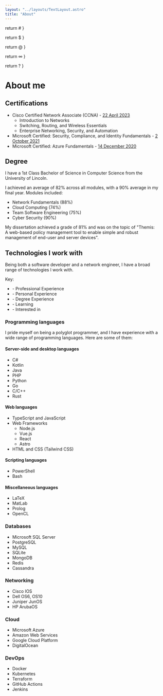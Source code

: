 ```yaml
---
layout: "../layouts/TextLayout.astro"
title: "About"
---
```


  return <span class="text-red-500">#</span>
}

  return <span class="text-green-500">$</span>
}

  return <span class="text-purple-500">@</span>
}

  return <span class="text-yellow-500">∞</span>
}

  return <span class="text-cyan-500">?</span>
}

# About me

## Certifications

- Cisco Certified Network Associate (CCNA) - [22 April 2023](https://www.credly.com/badges/2762c6b2-0ef0-47e1-a5d4-cc8c655a5dbf/public_url)
  - Introduction to Networks
  - Switching, Routing, and Wireless Essentials
  - Enterprise Networking, Security, and Automation
- Microsoft Certified: Security, Compliance, and Identity Fundamentals - [2 October 2021](https://www.credly.com/badges/10555523-19a3-4896-b2c7-e50eafdc420c/public_url)
- Microsoft Certified: Azure Fundamentals - [14 December 2020](https://www.credly.com/badges/d4724336-07bc-4bcc-8483-edfb9468b604/public_url)

## Degree

I have a 1st Class Bachelor of Science in Computer Science from the University of Lincoln.

I achieved an average of 82% across all modules, with a 90% average in my final year. Modules included:

- Network Fundamentals (88%)
- Cloud Computing (74%)
- Team Software Engineering (75%)
- Cyber Security (90%)

My dissertation achieved a grade of 81% and was on the topic of "Themis: A web-based policy management tool to enable simple and robust management of end-user and server devices".

## Technologies I work with

Being both a software developer and a network engineer, I have a broad range of technologies I work with.

Key:

- <Professional /> - Professional Experience
- <Personal /> - Personal Experience
- <Academic /> - Degree Experience
- <Learning /> - Learning
- <Interested /> - Interested in

### Programming languages

I pride myself on being a polyglot programmer, and I have experience with a wide range of programming languages. Here are some of them:

#### Server-side and desktop languages

- C# <Professional /> <Personal /> <Academic />
- Kotlin <Personal />
- Java <Personal />
- PHP <Personal />
- Python <Academic />
- Go <Academic />
- C/C++ <Academic />
- Rust <Learning />

#### Web languages

- TypeScript and JavaScript <Professional /> <Personal />
- Web Frameworks
  - Node.js <Professional /> <Personal />
  - Vue.js <Professional /> <Personal />
  - React <Personal />
  - Astro <Personal /> <Learning />
- HTML and CSS (Tailwind CSS) <Professional /> <Personal />

#### Scripting languages

- PowerShell <Professional />
- Bash <Personal />

#### Miscellaneous languages

- LaTeX <Personal /> <Academic />
- MatLab <Academic />
- Prolog <Academic />
- OpenCL <Academic />

### Databases

- Microsoft SQL Server <Professional />
- PostgreSQL <Professional /> <Personal />
- MySQL <Personal />
- SQLite <Personal />
- MongoDB <Personal />
- Redis <Professional /> <Personal />
- Cassandra <Personal />

### Networking

- Cisco IOS <Professional /> <Academic />
- Dell OS6, OS10 <Professional />
- Juniper JunOS <Interested />
- HP ArubaOS <Interested />

### Cloud

- Microsoft Azure <Professional />
- Amazon Web Services <Professional />
- Google Cloud Platform <Academic />
- DigitalOcean <Professional /> <Personal />

### DevOps

- Docker <Professional /> <Personal />
- Kubernetes <Professional /> <Personal />
- Terraform <Professional /> <Personal />
- GitHub Actions <Professional /> <Personal />
- Jenkins <Personal />
